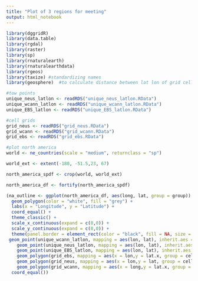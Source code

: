 ```yaml
---
title: "Plot of 3 regions for meeting"
output: html_notebook
---
```


```r
library(dggridR)
library(data.table)
library(rgdal)
library(raster)
library(sp)
library(rnaturalearth)
library(rnaturalearthdata)
library(rgeos)
library(taxize) #standardizing names
library(geosphere)  #to calculate distance between lat lon of grid cells

#tow points
unique_neus_latlon <- readRDS("unique_neus_latlon.RData")
unique_wcann_latlon <- readRDS("unique_wcann_latlon.RData")
unique_EBS_latlon <- readRDS("unique_EBS_latlon.RData")

#cell grids
grid_neus <- readRDS("grid_neus.RData")
grid_wcann <- readRDS("grid_wcann.RData")
grid_ebs <- readRDS("grid_ebs.RData")
```

```r
#plot north america
world <- ne_countries(scale = "medium", returnclass = "sp")

world_ext <- extent(-180, -51.5,23, 67)

north_america_spdf <- crop(world, world_ext)

north_america_df <- fortify(north_america_spdf)

(na_outline <- ggplot(north_america_df, aes(long, lat, group = group)) +
  geom_polygon(color = "white", fill = "grey") +
  labs(x = "Longitude", y = "Latitude") +
  coord_equal() +
  theme_classic() +
  scale_x_continuous(expand = c(0,0)) +
  scale_y_continuous(expand = c(0,0)) +
  theme(panel.border = element_rect(color = "black", fill = NA, size = 1)) +
 geom_point(unique_wcann_latlon, mapping = aes(lon, lat), inherit.aes = FALSE, shape = 18, size = 0.001, color = "red") +
    geom_point(unique_neus_latlon, mapping = aes(lon, lat), inherit.aes = FALSE, shape = 18, size = 0.001, color = "red") +
    geom_point(unique_EBS_latlon, mapping = aes(lon, lat), inherit.aes = FALSE, shape = 18, size = 0.001, color = "red") +
    geom_polygon(grid_ebs, mapping = aes(x = lon,y = lat.x, group = cell), inherit.aes = FALSE, color = "black", fill = NA, size = 0.1) +
    geom_polygon(grid_neus, mapping = aes(x = lon,y = lat, group = cell), inherit.aes = FALSE, color = "black", fill = NA, size = 0.1) +
    geom_polygon(grid_wcann, mapping = aes(x = long,y = lat.x, group = cell), inherit.aes = FALSE, color = "black", fill = NA, size = 0.1) +
  coord_equal())
```


